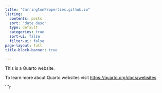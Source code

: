 ```yaml
---
title: "CarringtonProperties.github.io"
listing: 
  contents: posts
  sort: "date desc"
  type: default
  categories: true
  sort-ui: false
  filter-ui: false
page-layout: full
title-block-banner: true

---
```


This is a Quarto website.

To learn more about Quarto websites visit <https://quarto.org/docs/websites>.

```r

